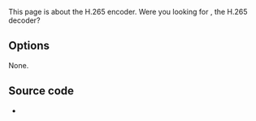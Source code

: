 <span class="hatnote">This page is about the H.265 encoder. Were you looking for {{docmod|h26x}}, the H.265 decoder?</span>
{{See also|Documentation:Modules/x264}}
{{Module|name=x265|type=Muxer|first_version=2.2.0|description=[[H.265/HEVC]] encoder (x265)|sc=none}}

== Options ==
None.
{{Clear}}

== Source code ==
* {{VLCSourceFile|modules/codec/x265.c}}

{{Documentation}}